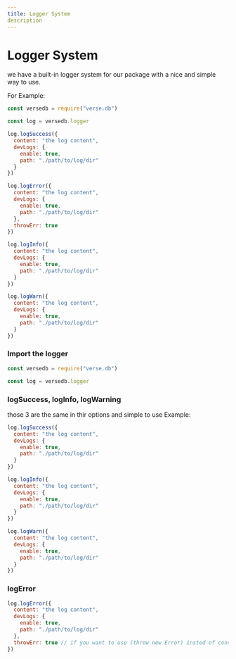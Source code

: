 ```yaml
---
title: Logger System
description
---
```

# Logger System

we have a built-in logger system for our package with a nice and simple way to use.

For Example:
```js copy showLineNumbers
const versedb = require("verse.db")

const log = versedb.logger

log.logSuccess({
  content: "the log content",
  devLogs: {
    enable: true,
    path: "./path/to/log/dir"
  }
})

log.logError({
  content: "the log content",
  devLogs: {
    enable: true,
    path: "./path/to/log/dir"
  },
  throwErr: true
})

log.logInfo({
  content: "the log content",
  devLogs: {
    enable: true,
    path: "./path/to/log/dir"
  }
})

log.logWarn({
  content: "the log content",
  devLogs: {
    enable: true,
    path: "./path/to/log/dir"
  }
})
```

### Import the logger
```js 
const versedb = require("verse.db")

const log = versedb.logger

```

### logSuccess, logInfo, logWarning

those 3 are the same in thir options and simple to use
Example:
```js copy showLineNumbers
log.logSuccess({
  content: "the log content",
  devLogs: {
    enable: true,
    path: "./path/to/log/dir"
  }
})

log.logInfo({
  content: "the log content",
  devLogs: {
    enable: true,
    path: "./path/to/log/dir"
  }
})

log.logWarn({
  content: "the log content",
  devLogs: {
    enable: true,
    path: "./path/to/log/dir"
  }
})
```

### logError
```js copy showLineNumbers
log.logError({
  content: "the log content",
  devLogs: {
    enable: true,
    path: "./path/to/log/dir"
  },
  throwErr: true // if you want to use (throw new Error) insted of console.log just turn this on with true
})
```